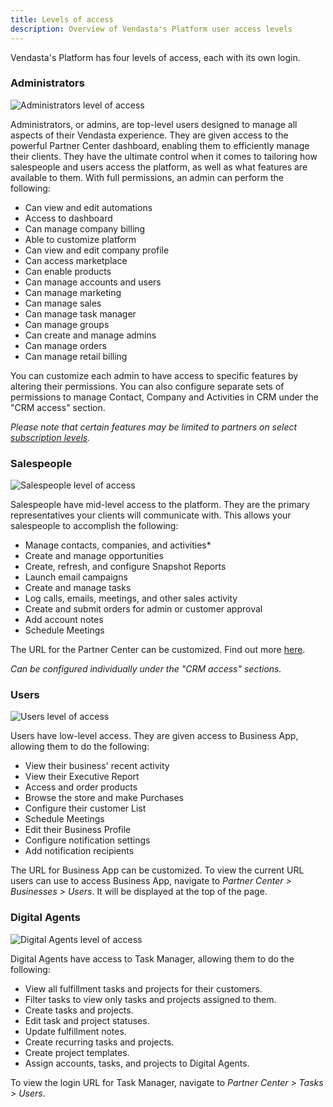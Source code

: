 ```yaml
---
title: Levels of access
description: Overview of Vendasta's Platform user access levels
---
```


Vendasta's Platform has four levels of access, each with its own login.

### Administrators

![Administrators level of access](/img/level-access-admin.jpg)

Administrators, or admins, are top-level users designed to manage all aspects of their Vendasta experience. They are given access to the powerful Partner Center dashboard, enabling them to efficiently manage their clients. They have the ultimate control when it comes to tailoring how salespeople and users access the platform, as well as what features are available to them. With full permissions, an admin can perform the following:

- Can view and edit automations
- Access to dashboard
- Can manage company billing
- Able to customize platform
- Can view and edit company profile
- Can access marketplace
- Can enable products
- Can manage accounts and users
- Can manage marketing
- Can manage sales
- Can manage task manager
- Can manage groups
- Can create and manage admins
- Can manage orders
- Can manage retail billing

You can customize each admin to have access to specific features by altering their permissions. You can also configure separate sets of permissions to manage Contact, Company and Activities in CRM under the "CRM access" section.

*Please note that certain features may be limited to partners on select [subscription levels](https://www.vendasta.com/pricing).*

### Salespeople

![Salespeople level of access](/img/level-access-salespeople.png)

Salespeople have mid-level access to the platform. They are the primary representatives your clients will communicate with. This allows your salespeople to accomplish the following:

- Manage contacts, companies, and activities*
- Create and manage opportunities
- Create, refresh, and configure Snapshot Reports
- Launch email campaigns
- Create and manage tasks
- Log calls, emails, meetings, and other sales activity
- Create and submit orders for admin or customer approval
- Add account notes
- Schedule Meetings

The URL for the Partner Center can be customized. Find out more [here](/getting-started/welcome-to-vendasta/customize-your-domains).

*Can be configured individually under the "CRM access" sections.*

### Users

![Users level of access](/img/level-access-users.png)

Users have low-level access. They are given access to Business App, allowing them to do the following:

- View their business' recent activity
- View their Executive Report
- Access and order products
- Browse the store and make Purchases
- Configure their customer List
- Schedule Meetings
- Edit their Business Profile
- Configure notification settings
- Add notification recipients

The URL for Business App can be customized. To view the current URL users can use to access Business App, navigate to *Partner Center > Businesses > Users*. It will be displayed at the top of the page.

### Digital Agents

![Digital Agents level of access](/img/level-access-digital-agents.png)

Digital Agents have access to Task Manager, allowing them to do the following:

- View all fulfillment tasks and projects for their customers.
- Filter tasks to view only tasks and projects assigned to them.
- Create tasks and projects.
- Edit task and project statuses.
- Update fulfillment notes.
- Create recurring tasks and projects.
- Create project templates.
- Assign accounts, tasks, and projects to Digital Agents.

To view the login URL for Task Manager, navigate to *Partner Center > Tasks > Users*.